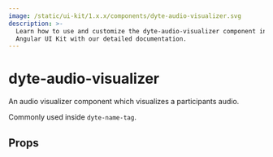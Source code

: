 ```yaml
---
image: /static/ui-kit/1.x.x/components/dyte-audio-visualizer.svg
description: >-
  Learn how to use and customize the dyte-audio-visualizer component in Dyte's
  Angular UI Kit with our detailed documentation.
---
```


# dyte-audio-visualizer

An audio visualizer component which visualizes a participants audio.

Commonly used inside `dyte-name-tag`.

## Props

<PropsTable of="dyte-audio-visualizer" />

<head>
  <title>Angular UI Kit dyte-audio-visualizer</title>
</head>

